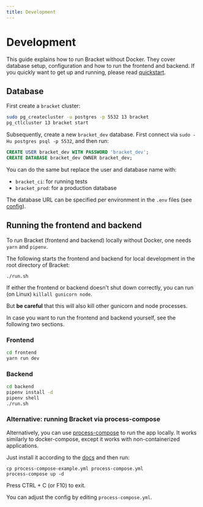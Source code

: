 ```yaml
---
title: Development
---
```


# Development

This guide explains how to run Bracket without Docker. They cover database setup, configuration and
how to run the frontend and backend. If you quickly want to get up and running, please read
[quickstart](../running-bracket/quickstart.mdx).

## Database

First create a `bracket` cluster:

```bash
sudo pg_createcluster -u postgres -p 5532 13 bracket
pg_ctlcluster 13 bracket start
```

Subsequently, create a new `bracket_dev` database. First connect via `sudo -Hu postgres psql -p
5532`, and then run:

```sql
CREATE USER bracket_dev WITH PASSWORD 'bracket_dev';
CREATE DATABASE bracket_dev OWNER bracket_dev;
```

You can do the same but replace the user and database name with:

- `bracket_ci`: for running tests
- `bracket_prod`: for a production database

The database URL can be specified per environment in the `.env` files (see
[config](../running-bracket/configuration.mdx)).

## Running the frontend and backend

To run Bracket (frontend and backend) locally without Docker, one needs `yarn` and `pipenv`.

The following starts the frontend and backend for local development in the root
directory of Bracket:

```shell
./run.sh
```

If either the frontend or backend doesn't shut down correctly, you can run (on Linux)
`killall gunicorn node`.

But **be careful** that this will also kill other gunicorn and node processes.

In case you want to run the frontend and backend yourself, see the following
two sections.

### Frontend

```bash
cd frontend
yarn run dev
```

### Backend

```bash
cd backend
pipenv install -d
pipenv shell
./run.sh
```

### Alternative: running Bracket via process-compose

Alternatively, you can use [process-compose](https://github.com/F1bonacc1/process-compose) to run
the app locally. It works similarly to docker-compose, except it works with non-containerized
applications.

Just install it according to the [docs](https://f1bonacc1.github.io/process-compose/installation/)
and then run:

```shell
cp process-compose-example.yml process-compose.yml
process-compose up -d
```

Press CTRL + C (or F10) to exit.

You can adjust the config by editing `process-compose.yml`.
